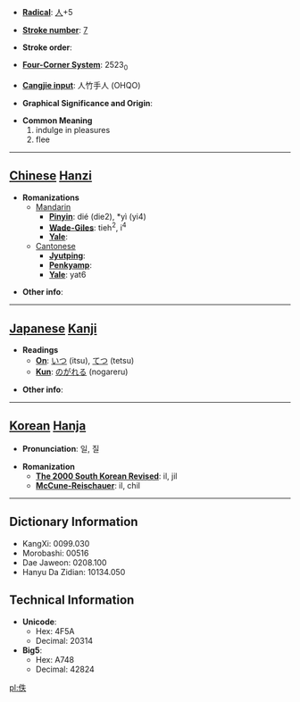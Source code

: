 * '''[[Wiktionary:Chinese radical index| Radical]]''': [[Wiktionary:Chinese radical index 人|人]]+5

* '''[[Wiktionary:Chinese total strokes index|Stroke number]]''': [[Wiktionary:Chinese total strokes index 7|7]]

* '''Stroke order''': 

* '''[[Wiktionary:Chinese four corner index|Four-Corner System]]''': 2523<sub>0</sub>

* '''[[Wiktionary:Chinese Cangjie index|Cangjie input]]''': 人竹手人 (OHQO)

* '''Graphical Significance and Origin''': 

* '''Common Meaning'''
*#indulge in pleasures
*# flee


----

== [[Chinese]] [[Hanzi]] ==

* '''Romanizations'''
** [[Mandarin]]
*** '''[[Pinyin]]''': dié (die2), *yì (yi4)
*** '''[[Wade-Giles]]''': tieh<sup>2</sup>, i<sup>4</sup>
*** '''[[Yale]]''': 
**[[Cantonese]]
***'''[[Jyutping]]''':
***'''[[Penkyamp]]''': 
***'''[[Yale]]''': yat6

* '''Other info''': 

----

== [[Japanese]] [[Kanji]] ==

* '''Readings'''
** '''[[On]]''': [[いつ]] (itsu), [[てつ]] (tetsu)
** '''[[Kun]]''': [[のがれる]] (nogareru)

* '''Other info''':  

----

== [[Korean]] [[Hanja]] ==

* '''Pronunciation''': 일, 질

* '''Romanization'''
** '''[[The 2000 South Korean Revised Romanization|The 2000 South Korean Revised]]''': il, jil
** '''[[McCune-Reischauer]]''': il, chil

----

== Dictionary Information ==

* KangXi: 0099.030
* Morobashi: 00516
* Dae Jaweon: 0208.100
* Hanyu Da Zidian: 10134.050

== Technical Information ==

* '''Unicode''':
** Hex: 4F5A
** Decimal: 20314
* '''Big5''':
** Hex: A748
** Decimal: 42824

[[pl:佚]]